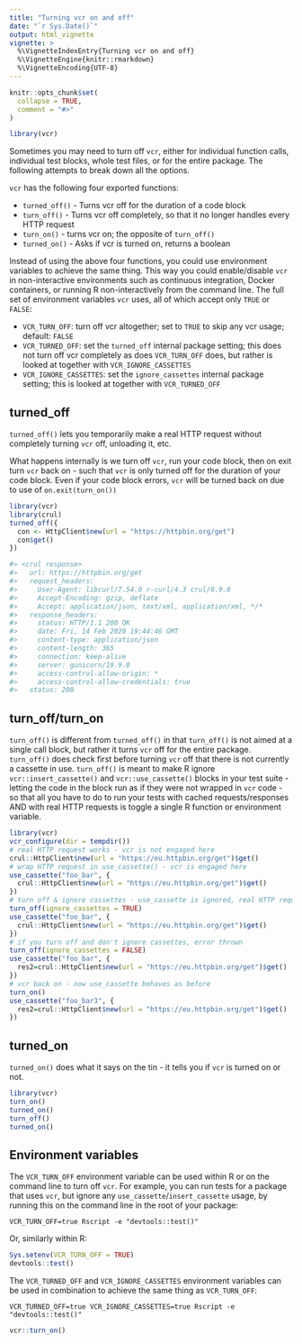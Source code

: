 ```yaml
---
title: "Turning vcr on and off"
date: "`r Sys.Date()`"
output: html_vignette
vignette: >
  %\VignetteIndexEntry{Turning vcr on and off}
  %\VignetteEngine{knitr::rmarkdown}
  %\VignetteEncoding{UTF-8}
---
```


```r
knitr::opts_chunk$set(
  collapse = TRUE,
  comment = "#>"
)
```

```r
library(vcr)
```


Sometimes you may need to turn off `vcr`, either for individual
function calls, individual test blocks, whole test files, or
for the entire package. The following attempts to break down
all the options.

`vcr` has the following four exported functions:

- `turned_off()` - Turns vcr off for the duration of a code block
- `turn_off()` - Turns vcr off completely, so that it no longer handles every
HTTP request
- `turn_on()` - turns vcr on; the opposite of `turn_off()`
- `turned_on()` - Asks if vcr is turned on, returns a boolean

Instead of using the above four functions, you could use environment
variables to achieve the same thing. This way you could enable/disable
`vcr` in non-interactive environments such as continuous integration,
Docker containers, or running R non-interactively from the command line.
The full set of environment variables `vcr` uses, all of which accept
only `TRUE` or `FALSE`:

- `VCR_TURN_OFF`: turn off vcr altogether; set to `TRUE` to skip any vcr
usage; default: `FALSE`
- `VCR_TURNED_OFF`: set the `turned_off` internal package setting; this
does not turn off vcr completely as does `VCR_TURN_OFF` does, but rather
is looked at together with `VCR_IGNORE_CASSETTES`
- `VCR_IGNORE_CASSETTES`: set the `ignore_cassettes` internal package
setting; this is looked at together with `VCR_TURNED_OFF`

## turned_off {#turned-off}

`turned_off()` lets you temporarily make a real HTTP request without completely turning
`vcr` off, unloading it, etc.

What happens internally is we turn off `vcr`, run your code block, then on exit
turn `vcr` back on - such that `vcr` is only turned off for the duration of your
code block. Even if your code block errors, `vcr` will be turned back on
due to use of `on.exit(turn_on())`

```r
library(vcr)
library(crul)
turned_off({
  con <- HttpClient$new(url = "https://httpbin.org/get")
  con$get()
})
```

```r
#> <crul response>
#>   url: https://httpbin.org/get
#>   request_headers:
#>     User-Agent: libcurl/7.54.0 r-curl/4.3 crul/0.9.0
#>     Accept-Encoding: gzip, deflate
#>     Accept: application/json, text/xml, application/xml, */*
#>   response_headers:
#>     status: HTTP/1.1 200 OK
#>     date: Fri, 14 Feb 2020 19:44:46 GMT
#>     content-type: application/json
#>     content-length: 365
#>     connection: keep-alive
#>     server: gunicorn/19.9.0
#>     access-control-allow-origin: *
#>     access-control-allow-credentials: true
#>   status: 200
```

## turn_off/turn_on {#turn-off-on}

`turn_off()` is different from `turned_off()` in that `turn_off()` is not aimed
at a single call block, but rather it turns `vcr` off for the entire package.
`turn_off()` does check first before turning `vcr` off that there is not currently
a cassette in use. `turn_off()` is meant to make R ignore `vcr::insert_cassette()`
and `vcr::use_cassette()` blocks in your test suite - letting the code in the block
run as if they were not wrapped in `vcr` code - so that all you have to do to run
your tests with cached requests/responses AND with real HTTP requests is toggle
a single R function or environment variable.

```r
library(vcr)
vcr_configure(dir = tempdir())
# real HTTP request works - vcr is not engaged here
crul::HttpClient$new(url = "https://eu.httpbin.org/get")$get()
# wrap HTTP request in use_cassette() - vcr is engaged here
use_cassette("foo_bar", {
  crul::HttpClient$new(url = "https://eu.httpbin.org/get")$get()
})
# turn off & ignore cassettes - use_cassette is ignored, real HTTP request made
turn_off(ignore_cassettes = TRUE)
use_cassette("foo_bar", {
  crul::HttpClient$new(url = "https://eu.httpbin.org/get")$get()
})
# if you turn off and don't ignore cassettes, error thrown
turn_off(ignore_cassettes = FALSE)
use_cassette("foo_bar", {
  res2=crul::HttpClient$new(url = "https://eu.httpbin.org/get")$get()
})
# vcr back on - now use_cassette behaves as before
turn_on()
use_cassette("foo_bar3", {
  res2=crul::HttpClient$new(url = "https://eu.httpbin.org/get")$get()
})
```

## turned_on {#turned-on}

`turned_on()` does what it says on the tin - it tells you if `vcr` is turned on
or not. 

```r
library(vcr)
turn_on()
turned_on()
turn_off()
turned_on()
```

## Environment variables {#lightswitch-env-vars}

The `VCR_TURN_OFF` environment variable can be used within R or on the command line
to turn off `vcr`. For example, you can run tests for a package that uses `vcr`, but
ignore any `use_cassette`/`insert_cassette` usage, by running this on the command
line in the root of your package:

```
VCR_TURN_OFF=true Rscript -e "devtools::test()"
```

Or, similarly within R:

```r
Sys.setenv(VCR_TURN_OFF = TRUE)
devtools::test()
```

The `VCR_TURNED_OFF` and `VCR_IGNORE_CASSETTES` environment variables can be used
in combination to achieve the same thing as `VCR_TURN_OFF`:

```
VCR_TURNED_OFF=true VCR_IGNORE_CASSETTES=true Rscript -e "devtools::test()"
```

```r

vcr::turn_on()
```
